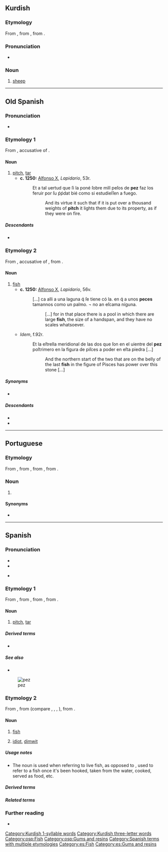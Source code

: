 {{also|Pez|péz|pèz}}
==Kurdish==

===Etymology===
From {{inh|ku|ira-pro|*pasu-}}, from {{inh|ku|iir-pro|*páću}}, from {{inh|ku|ine-pro|*péḱu}}.

===Pronunciation===
* {{ku-IPA}}

===Noun===
{{ku-noun|g=m}}

# [[sheep]]

[[Category:Kurdish 1-syllable words]]
[[Category:Kurdish three-letter words]]
{{topics|ku|Mammals}}

----

==Old Spanish==

===Pronunciation===
* {{IPA|osp|[ˈpet͡s]}}

===Etymology 1===
From {{inh|osp|la|picem}}, accusative of {{m|la|pix}}.

====Noun====
{{osp-noun|f|-}}

# [[pitch]], [[tar]]
#* '''c. 1250:''' [[w:Alfonso X|Alfonso X]], ''Lapidario'', 53r.
#*: Et a tal uertud que ſi la poné ſobre mill peſos de '''pez''' faz los feruir por ſu ṕṕdat bié como si estudieſſen a fuego.
#*:: And its virtue it such that if it is put over a thousand weights of '''pitch''' it lights them due to its property, as if they were on fire.

=====Descendants=====
* {{desc|es|pez}}

===Etymology 2===
From {{inh|osp|la|piscem}}, accusative of {{m|la|piscis}}, from {{inh|osp|ine-pro|*peysḱ-}}.

====Noun====
{{osp-noun|m|peces}}

# [[fish]]
#* '''c. 1250:''' [[w:Alfonso X|Alfonso X]], ''Lapidario'', 56v.
#*: […] ca alli a una laguna q́ ſe tiene có la. en q́ a unos '''peces''' tamannos como un palmo. ¬ no an eſcama níguna.
#*:: […] for in that place there is a pool in which there are large '''fish''', the size of a handspan, and they have no scales whatsoever.
#* ''Idem'', f.92r.
#*: Et la eſtrella meridional de las dos que ſon en el uientre del '''pez''' poſtrimero en la figura de piſces a poder en eſta piedra […]
#*:: And the northern start of the two that are on the belly of the last '''fish''' in the figure of Pisces has power over this stone […]

=====Synonyms=====
* {{l|osp|pescado|g=m}}

=====Descendants=====
* {{desc|lad|pez}}
* {{desc|es|pez}}

[[Category:osp:Fish]]
[[Category:osp:Gums and resins]]

----

==Portuguese==

===Etymology===
From {{inh|pt|roa-opt|pez}}, from {{inh|pt|la|pix|pix, picem}}, from {{inh|pt|ine-pro|*pik-||resin}}, from {{m|ine-pro|*pi-||sap, juice}}.

===Noun===
{{pt-noun|m}}

# {{l|en|pitch}} {{gloss|dark, extremely viscous material made by distilling tar}}

====Synonyms====
* {{l|pt|piche}}

----

==Spanish==
{{wikipedia|Pez (desambiguación)|Pez (disambiguation)|lang=es}}

===Pronunciation===
* {{es-IPA}}
* {{audio|es|Es-bo-pez.oga|Audio (Bolivia)}}
* {{homophones|es|pes}} {{q|non-Castilian}}

===Etymology 1===
From {{inh|es|osp|pez}}, from {{inh|es|la|pix|pix, picem}}, from {{inh|es|ine-pro|*pik-||resin}}, from {{m|ine-pro|*pi-||sap, juice}}.

====Noun====
{{es-noun|f|peces}}

# [[pitch]], [[tar]]

=====Derived terms=====
* {{l|es|pez griega}}

=====See also=====
* {{l|es|brea}}

{{wikipedia|lang=es}}
[[File:Pink salmon FWS.jpg|thumb|pez]]

===Etymology 2===
From {{inh|es|osp|pez}}, from {{inh|es|la|piscis|piscis, piscem}} (compare {{m|es|peje}}, {{cog|it|pesce}}, {{cog|pt|peixe}}, {{cog|ro|peşte}}), from {{inh|es|ine-pro|*peysḱ-}}.

====Noun====
{{es-noun|m|peces}}

# [[fish]] {{gloss|especially while alive}}
# {{lb|es|informal}} [[idiot]], [[dimwit]]

=====Usage notes=====
* The noun {{m|es|pez}} is used when referring to live fish, as opposed to {{m|es|pescado}}, used to refer to a fish once it's been hooked, taken from the water, cooked, served as food, etc.

=====Derived terms=====
{{der3|es|beber como un pez|como pez en el agua|estar pez|pececillo|pecera|pez arco iris|pez ballesta|pez espada|pez gato|pez gordo|pez luna|pez mantequilla|pez payaso|pez plano|pez sierra|pez volador|por la boca muere la pez|que te folle un pez|quien quiera peces, que moje el culo
}}

=====Related terms=====
{{rel3|es|peje|pescado|pescar|piscina}}

===Further reading===
* {{R:DRAE 2001}}

[[Category:Spanish terms with multiple etymologies]]
[[Category:es:Fish]]
[[Category:es:Gums and resins]]